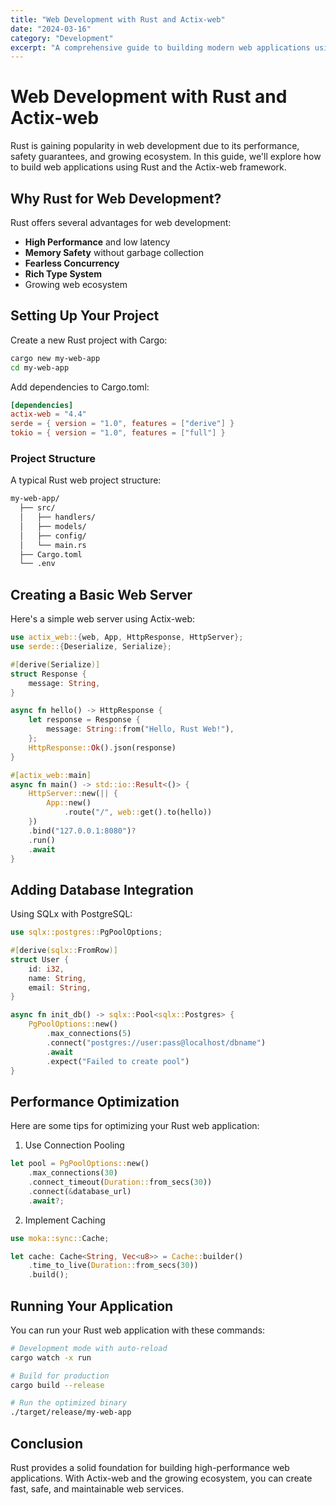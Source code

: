 ```yaml
---
title: "Web Development with Rust and Actix-web"
date: "2024-03-16"
category: "Development"
excerpt: "A comprehensive guide to building modern web applications using Rust and Actix-web framework, with focus on performance and type safety."
---
```


# Web Development with Rust and Actix-web

Rust is gaining popularity in web development due to its performance, safety guarantees, and growing ecosystem. In this guide, we'll explore how to build web applications using Rust and the Actix-web framework.

## Why Rust for Web Development?

Rust offers several advantages for web development:

- **High Performance** and low latency
- **Memory Safety** without garbage collection
- **Fearless Concurrency**
- **Rich Type System**
- Growing web ecosystem

## Setting Up Your Project

Create a new Rust project with Cargo:

```terminal:setup.sh
cargo new my-web-app
cd my-web-app
```

Add dependencies to Cargo.toml:

```toml:Cargo.toml
[dependencies]
actix-web = "4.4"
serde = { version = "1.0", features = ["derive"] }
tokio = { version = "1.0", features = ["full"] }
```

### Project Structure

A typical Rust web project structure:

```text:project-structure.txt
my-web-app/
  ├── src/
  │   ├── handlers/
  │   ├── models/
  │   ├── config/
  │   └── main.rs
  ├── Cargo.toml
  └── .env
```

## Creating a Basic Web Server

Here's a simple web server using Actix-web:

```rust:main.rs
use actix_web::{web, App, HttpResponse, HttpServer};
use serde::{Deserialize, Serialize};

#[derive(Serialize)]
struct Response {
    message: String,
}

async fn hello() -> HttpResponse {
    let response = Response {
        message: String::from("Hello, Rust Web!"),
    };
    HttpResponse::Ok().json(response)
}

#[actix_web::main]
async fn main() -> std::io::Result<()> {
    HttpServer::new(|| {
        App::new()
            .route("/", web::get().to(hello))
    })
    .bind("127.0.0.1:8080")?
    .run()
    .await
}
```

## Adding Database Integration

Using SQLx with PostgreSQL:

```rust:database.rs
use sqlx::postgres::PgPoolOptions;

#[derive(sqlx::FromRow)]
struct User {
    id: i32,
    name: String,
    email: String,
}

async fn init_db() -> sqlx::Pool<sqlx::Postgres> {
    PgPoolOptions::new()
        .max_connections(5)
        .connect("postgres://user:pass@localhost/dbname")
        .await
        .expect("Failed to create pool")
}
```

## Performance Optimization

Here are some tips for optimizing your Rust web application:

1. Use Connection Pooling

```rust:connection_pool.rs
let pool = PgPoolOptions::new()
    .max_connections(30)
    .connect_timeout(Duration::from_secs(30))
    .connect(&database_url)
    .await?;
```

2. Implement Caching

```rust:caching.rs
use moka::sync::Cache;

let cache: Cache<String, Vec<u8>> = Cache::builder()
    .time_to_live(Duration::from_secs(30))
    .build();
```

## Running Your Application

You can run your Rust web application with these commands:

```terminal:run-commands.sh
# Development mode with auto-reload
cargo watch -x run

# Build for production
cargo build --release

# Run the optimized binary
./target/release/my-web-app
```

## Conclusion

Rust provides a solid foundation for building high-performance web applications. With Actix-web and the growing ecosystem, you can create fast, safe, and maintainable web services.
